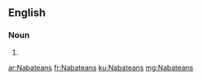 ==English==

===Noun===
{{head|en|plural}}

# {{plural of|Nabatean|lang=en|nocat=1}}

[[ar:Nabateans]]
[[fr:Nabateans]]
[[ku:Nabateans]]
[[mg:Nabateans]]
